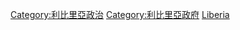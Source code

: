{{Commonscat|International relations of Liberia}}

[[Category:利比里亞政治|Category:利比里亞政治]]
[[Category:利比里亞政府|Category:利比里亞政府]]
[[Category:非洲各国外交|Liberia]]